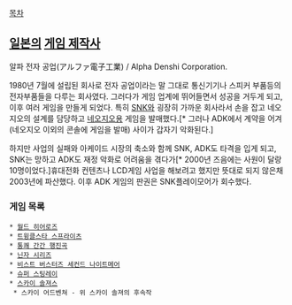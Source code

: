 [[목차]]

== [[일본]]의 [[게임 제작사]] ==
알파 전자 공업(アルファ電子工業) / Alpha Denshi Corporation.

1980년 7월에 설립된 회사로 전자 공업이라는 말 그대로 통신기기나 스피커 부품등의 전자부품들을 다루는 회사였다. 그러다가 게임 업계에 뛰어들면서 성공을 거두게 되고, 이후 여러 게임을 만들게 되었다. 특히 [[SNK]]와 굉장히 가까운 회사라서 손을 잡고 네오지오의 설계를 담당하고 [[네오지오]]용 게임을 발매했다.[* 그러나 ADK에서 계약을 어겨(네오지오 이외의 콘솔에 게임을 발매) 사이가 갑자기 악화된다.]

하지만 사업의 실패와 아케이드 시장의 축소와 함께 SNK, ADK도 타격을 입게 되고, SNK는 망하고 ADK도 재정 악화로 어려움을 겪다가[* 2000년 즈음에는 사원이 달랑 10명이었다.]휴대전화 컨텐츠나 LCD게임 사업을 해보려고 했지만 뜻대로 되지 않은채 2003년에 파산했다. 이후 ADK 게임의 판권은 SNK플레이모어가 회수했다.

=== 게임 목록 ===
 * [[월드 히어로즈]]
 * [[트윙클스타 스프라이츠]]
 * [[통쾌 간간 행진곡]]
 * [[닌자 시리즈]]
 * [[비스트 버스터즈 세컨드 나이트메어]]
 * [[슈퍼 스팅레이]]
 * [[스카이 솔져스]]
  * 스카이 어드벤쳐 - 위 스카이 솔져의 후속작

